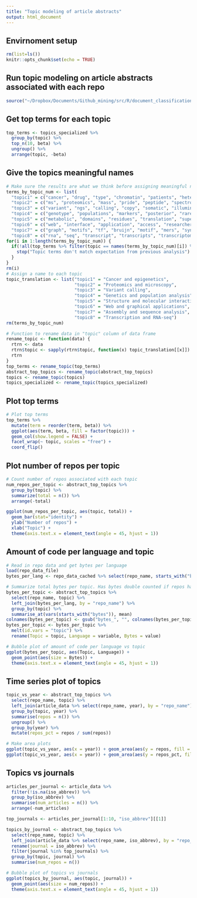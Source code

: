 ```yaml
---
title: "Topic modeling of article abstracts"
output: html_document
---
```


## Envirnoment setup

```r
rm(list=ls())
knitr::opts_chunk$set(echo = TRUE)
```

## Run topic modeling on article abstracts associated with each repo

```r
source("~/Dropbox/Documents/Github_mining/src/R/document_classification/topics.R")
```

## Get top terms for each topic

```r
top_terms <- topics_specialized %>%
  group_by(topic) %>%
  top_n(10, beta) %>%
  ungroup() %>%
  arrange(topic, -beta)
```

## Give the topics meaningful names

```r
# Make sure the results are what we think before assigning meaningful names
terms_by_topic_num <- list(
  "topic1" = c("cancer", "drug", "type", "chromatin", "patients", "heterogeneity", "subtypes", "predictive", "breast", "epigenetic"),
  "topic2" = c("ms", "proteomics", "mass", "pride", "peptide", "spectrometry", "resolution", "microscopy", "peptides", "images"),
  "topic3" = c("variant", "ngs", "calling", "copy", "somatic", "illumina", "sv", "insertions", "calls", "exome"),
  "topic4" = c("genotype", "populations", "markers", "posterior", "rare", "scaffolding", "formula", "uncertainty", "variance", "controls"),
  "topic5" = c("metabolic", "domains", "residues", "translation", "supertree", "conformational", "pymol", "ppi", "homology", "sampled"),
  "topic6" = c("web", "interface", "application", "access", "researchers", "interactive", "ontology", "api", "browser", "graphical"),
  "topic7" = c("graph", "motifs", "tf", "bruijn", "motif", "mers", "synteny", "partitioning", "tfs", "draft"),
  "topic8" = c("rna", "seq", "transcript", "transcripts", "transcriptome", "rrna", "splicing", "mirna", "microbiome", "16s"))
for(i in 1:length(terms_by_topic_num)) {
  if(!all(top_terms %>% filter(topic == names(terms_by_topic_num)[i]) %>% select(term) == terms_by_topic_num[i])) {
    stop("Topic terms don't match expectation from previous analysis")
  }
}
rm(i)
# Assign a name to each topic
topic_translation <- list("topic1" = "Cancer and epigenetics",
                          "topic2" = "Proteomics and microscopy",
                          "topic3" = "Variant calling",
                          "topic4" = "Genetics and population analysis",
                          "topic5" = "Structure and molecular interaction",
                          "topic6" = "Web and graphical applications",
                          "topic7" = "Assembly and sequence analysis",
                          "topic8" = "Transcription and RNA-seq")
rm(terms_by_topic_num)

# Function to rename data in "topic" column of data frame
rename_topic <- function(data) {
  rtrn <- data
  rtrn$topic <- sapply(rtrn$topic, function(x) topic_translation[[x]])
  rtrn
}
top_terms <- rename_topic(top_terms)
abstract_top_topics <- rename_topic(abstract_top_topics)
topics <- rename_topic(topics)
topics_specialized <- rename_topic(topics_specialized)
```

## Plot top terms

```r
# Plot top terms
top_terms %>%
  mutate(term = reorder(term, beta)) %>%
  ggplot(aes(term, beta, fill = factor(topic))) +
  geom_col(show.legend = FALSE) +
  facet_wrap(~ topic, scales = "free") +
  coord_flip()
```

## Plot number of repos per topic

```r
# Count number of repos associated with each topic
num_repos_per_topic <- abstract_top_topics %>% 
  group_by(topic) %>% 
  summarize(total = n()) %>%
  arrange(-total)

ggplot(num_repos_per_topic, aes(topic, total)) + 
  geom_bar(stat="identity") + 
  ylab("Number of repos") + 
  xlab("Topic") +
  theme(axis.text.x = element_text(angle = 45, hjust = 1))
```

## Amount of code per language and topic

```r
# Read in repo data and get bytes per language
load(repo_data_file)
bytes_per_lang <- repo_data_cached %>% select(repo_name, starts_with("bytes"))

# Summarize total bytes per topic. Has bytes double counted if repos have multiple topics.
bytes_per_topic <- abstract_top_topics %>% 
  select(repo_name, topic) %>% 
  left_join(bytes_per_lang, by = "repo_name") %>% 
  group_by(topic) %>% 
  summarise_at(vars(starts_with("bytes")), mean)
colnames(bytes_per_topic) <- gsub("bytes_", "", colnames(bytes_per_topic))
bytes_per_topic <- bytes_per_topic %>% 
  melt(id.vars = "topic") %>%
  rename(Topic = topic, Language = variable, Bytes = value)

# Bubble plot of amount of code per language vs topic
ggplot(bytes_per_topic, aes(Topic, Language)) + 
  geom_point(aes(size = Bytes)) +
  theme(axis.text.x = element_text(angle = 45, hjust = 1))
```

## Time series plot of topics

```r
topic_vs_year <- abstract_top_topics %>% 
  select(repo_name, topic) %>% 
  left_join(article_data %>% select(repo_name, year), by = "repo_name") %>%
  group_by(topic, year) %>%
  summarise(repos = n()) %>%
  ungroup() %>%
  group_by(year) %>% 
  mutate(repos_pct = repos / sum(repos))

# Make area plots
ggplot(topic_vs_year, aes(x = year)) + geom_area(aes(y = repos, fill = topic))
ggplot(topic_vs_year, aes(x = year)) + geom_area(aes(y = repos_pct, fill = topic))
```

## Topics vs journals

```r
articles_per_journal <- article_data %>% 
  filter(!is.na(iso_abbrev)) %>%
  group_by(iso_abbrev) %>% 
  summarise(num_articles = n()) %>% 
  arrange(-num_articles)

top_journals <- articles_per_journal[1:10, "iso_abbrev"][[1]]

topics_by_journal <- abstract_top_topics %>% 
  select(repo_name, topic) %>% 
  left_join(article_data %>% select(repo_name, iso_abbrev), by = "repo_name") %>% 
  rename(journal = iso_abbrev) %>%
  filter(journal %in% top_journals) %>%
  group_by(topic, journal) %>%
  summarise(num_repos = n())

# Bubble plot of topics vs journals
ggplot(topics_by_journal, aes(topic, journal)) + 
  geom_point(aes(size = num_repos)) + 
  theme(axis.text.x = element_text(angle = 45, hjust = 1))
```
